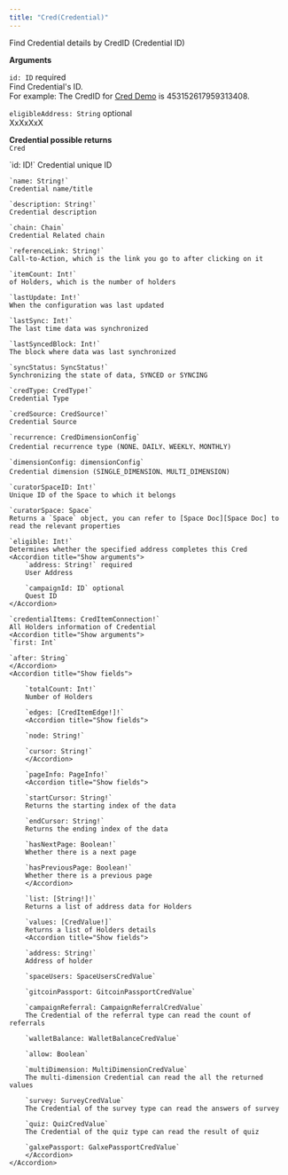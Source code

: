 ```yaml
---
title: "Cred(Credential)"
---
```

Find Credential details by CredID (Credential ID)

**Arguments**

`id: ID` required  
Find Credential's ID.  
For example: The CredID for [Cred Demo][Cred Demo] is 453152617959313408.

`eligibleAddress: String` optional  
XxXxXxX


**Credential possible returns**  
`Cred`

<Accordion title="Show fields">
    `id: ID!`  
    Credential unique ID

    `name: String!`  
    Credential name/title

    `description: String!`  
    Credential description

    `chain: Chain`  
    Credential Related chain

    `referenceLink: String!`  
    Call-to-Action, which is the link you go to after clicking on it

    `itemCount: Int!`  
    of Holders, which is the number of holders

    `lastUpdate: Int!`  
    When the configuration was last updated

    `lastSync: Int!`  
    The last time data was synchronized

    `lastSyncedBlock: Int!`  
    The block where data was last synchronized

    `syncStatus: SyncStatus!`  
    Synchronizing the state of data, SYNCED or SYNCING

    `credType: CredType!`  
    Credential Type

    `credSource: CredSource!`  
    Credential Source

    `recurrence: CredDimensionConfig`  
    Credential recurrence type (NONE、DAILY、WEEKLY、MONTHLY)

    `dimensionConfig: dimensionConfig`  
    Credential dimension (SINGLE_DIMENSION、MULTI_DIMENSION)

    `curatorSpaceID: Int!`  
    Unique ID of the Space to which it belongs

    `curatorSpace: Space`  
    Returns a `Space` object, you can refer to [Space Doc][Space Doc] to read the relevant properties

    `eligible: Int!`  
    Determines whether the specified address completes this Cred
    <Accordion title="Show arguments">
        `address: String!` required  
        User Address

        `campaignId: ID` optional  
        Quest ID
    </Accordion>

    `credentialItems: CredItemConnection!`  
    All Holders information of Credential
    <Accordion title="Show arguments">
    `first: Int`  

    `after: String`  
    </Accordion>
    <Accordion title="Show fields">

        `totalCount: Int!`  
        Number of Holders

        `edges: [CredItemEdge!]!`  
        <Accordion title="Show fields">

        `node: String!`  

        `cursor: String!`  
        </Accordion>

        `pageInfo: PageInfo!`  
        <Accordion title="Show fields">

        `startCursor: String!`  
        Returns the starting index of the data

        `endCursor: String!`  
        Returns the ending index of the data

        `hasNextPage: Boolean!`  
        Whether there is a next page

        `hasPreviousPage: Boolean!`  
        Whether there is a previous page
        </Accordion>

        `list: [String!]!`  
        Returns a list of address data for Holders

        `values: [CredValue!]`  
        Returns a list of Holders details
        <Accordion title="Show fields">

        `address: String!`  
        Address of holder

        `spaceUsers: SpaceUsersCredValue`  

        `gitcoinPassport: GitcoinPassportCredValue`  

        `campaignReferral: CampaignReferralCredValue`  
        The Credential of the referral type can read the count of referrals

        `walletBalance: WalletBalanceCredValue`  

        `allow: Boolean`  

        `multiDimension: MultiDimensionCredValue`  
        The multi-dimension Credential can read the all the returned values

        `survey: SurveyCredValue`  
        The Credential of the survey type can read the answers of survey

        `quiz: QuizCredValue`  
        The Credential of the quiz type can read the result of quiz

        `galxePassport: GalxePassportCredValue`  
        </Accordion>
    </Accordion>
</Accordion>

[Cred Demo]:https://app.galxe.com/quest/credential/453152617959313408
[Space Doc]:https://docs.galxe.com/quest/graphql-api/space/queries/space